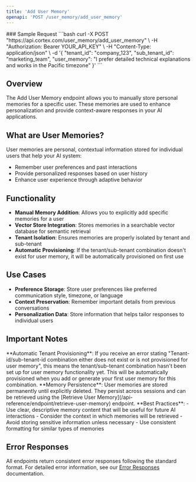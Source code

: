```yaml
---
title: 'Add User Memory'
openapi: 'POST /user_memory/add_user_memory'
---
```



<Panel>
  <TableOfContents />
</Panel>
<TryIt />
### Sample Request
```bash
curl -X POST "https://api.cortex.com/user_memory/add_user_memory" \
  -H "Authorization: Bearer YOUR_API_KEY" \
  -H "Content-Type: application/json" \
  -d '{
    "tenant_id": "company_123",
    "sub_tenant_id": "marketing_team",
    "user_memory": "I prefer detailed technical explanations and works in the Pacific timezone"
  }'
  ```


## Overview

The Add User Memory endpoint allows you to manually store personal memories for a specific user. These memories are used to enhance personalization and provide context-aware responses in your AI applications.

## What are User Memories?

User memories are personal, contextual information stored for individual users that help your AI system:
- Remember user preferences and past interactions
- Provide personalized responses based on user history
- Enhance user experience through adaptive behavior

## Functionality

- **Manual Memory Addition**: Allows you to explicitly add specific memories for a user
- **Vector Store Integration**: Stores memories in a searchable vector database for semantic retrieval
- **Tenant Isolation**: Ensures memories are properly isolated by tenant and sub-tenant
- **Automatic Provisioning**: If the tenant/sub-tenant combination doesn't exist for user memory, it will be automatically provisioned on first use

## Use Cases

- **Preference Storage**: Store user preferences like preferred communication style, timezone, or language
- **Context Preservation**: Remember important details from previous conversations
- **Personalization Data**: Store information that helps tailor responses to individual users

## Important Notes

<Warning>
**Automatic Tenant Provisioning**: If you receive an error stating "Tenant-id/sub-tenant-id combination either does not exist or is not provisioned for user memory", this means the tenant/sub-tenant combination hasn't been set up for user memory functionality yet. This will be automatically provisioned when you add or generate your first user memory for this combination.
</Warning>

<Note>
**Memory Persistence**: User memories are stored permanently until explicitly deleted. They persist across sessions and can be retrieved using the [Retrieve User Memory](/api-reference/endpoint/retrieve-user-memory) endpoint.
</Note>

<Info>
**Best Practices**: 
- Use clear, descriptive memory content that will be useful for future AI interactions
- Consider the context in which memories will be retrieved
- Avoid storing sensitive information unless necessary
- Use consistent formatting for similar types of memories
</Info>

## Error Responses

All endpoints return consistent error responses following the standard format. For detailed error information, see our [Error Responses](/api-reference/error-responses) documentation.

